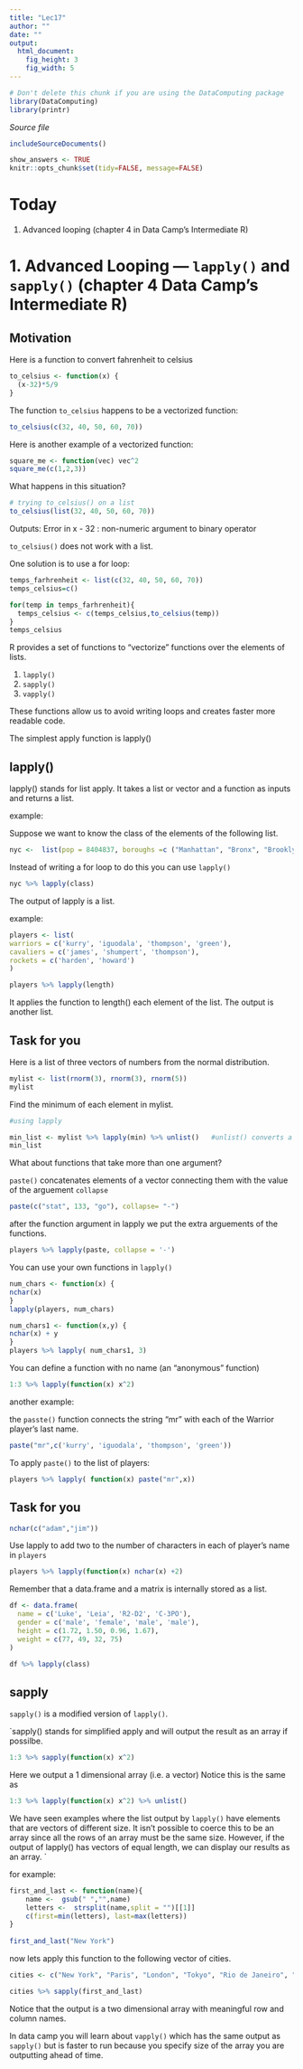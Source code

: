 ```yaml
---
title: "Lec17"
author: ""
date: ""
output: 
  html_document:
    fig_height: 3
    fig_width: 5
---
```

<!-- Don't edit in between this line and the one below -->
```r
# Don't delete this chunk if you are using the DataComputing package
library(DataComputing)
library(printr)
```
*Source file* 
```r
includeSourceDocuments()
```

```r
show_answers <- TRUE
knitr::opts_chunk$set(tidy=FALSE, message=FALSE)

```

<!-- Don't edit the material above this line -->

# Today
1. Advanced looping (chapter 4 in Data Camp's Intermediate R)


# 1. Advanced Looping --- `lapply()` and `sapply()` (chapter 4 Data Camp's Intermediate R)

## Motivation 

Here is a function to convert fahrenheit to celsius

```r
to_celsius <- function(x) {
  (x-32)*5/9
}
```

The function `to_celsius` happens to be a vectorized function:

```r
to_celsius(c(32, 40, 50, 60, 70))
```

Here is another example of a vectorized function:

```r
square_me <- function(vec) vec^2
square_me(c(1,2,3))
```

What happens in this situation?

```r
# trying to_celsius() on a list
to_celsius(list(32, 40, 50, 60, 70))
```
Outputs: Error in x - 32 : non-numeric argument to binary operator


`to_celsius()` does not work with a list.

One solution is to use a for loop:

```r
temps_farhrenheit <- list(c(32, 40, 50, 60, 70))
temps_celsius=c()

for(temp in temps_farhrenheit){
  temps_celsius <- c(temps_celsius,to_celsius(temp))
}
temps_celsius
```

R provides a set of functions to “vectorize” functions over
the elements of lists. 

1. `lapply()`
2. `sapply()`
3. `vapply()`

These functions allow us to avoid writing loops and creates faster more readable code.

The simplest apply function is lapply()

## lapply()

lapply() stands for list apply.
It takes a list or vector and a function as inputs and returns a list. 

example:

Suppose we want to know the class of the elements of the following list.

```r
nyc <-  list(pop = 8404837, boroughs =c ("Manhattan", "Bronx", "Brooklyn", "Queens", "Staten Island"), capital = FALSE)
```

Instead of writing a for loop to do this you can use `lapply()`

```r
nyc %>% lapply(class)
```


The output of lapply is a list. 


example:

```r
players <- list(
warriors = c('kurry', 'iguodala', 'thompson', 'green'),
cavaliers = c('james', 'shumpert', 'thompson'),
rockets = c('harden', 'howard')
)

players %>% lapply(length)


```

It applies the function to length() each element of the list. The output is another list.

## Task for you



 Here is a list of three vectors of numbers from the normal distribution.
```r
mylist <- list(rnorm(3), rnorm(3), rnorm(5))
mylist
```

Find the minimum of each element in mylist.


```r
#using lapply

min_list <- mylist %>% lapply(min) %>% unlist()   #unlist() converts a list to a vector
min_list  
```


What about functions that take more than one argument?

`paste()` concatenates elements of a vector connecting them with the value of the arguement `collapse`


```r
paste(c("stat", 133, "go"), collapse= "-")
```

after the function argument in lapply we put the extra arguements of the functions.

```r
players %>% lapply(paste, collapse = '-')
```


You can use your own functions in `lapply()`

```r
num_chars <- function(x) {
nchar(x)
}
lapply(players, num_chars)
```


```r
num_chars1 <- function(x,y) {
nchar(x) + y
}
players %>% lapply( num_chars1, 3)
```

You can define a function with no name (an "anonymous" function)

```r
1:3 %>% lapply(function(x) x^2)
```

another example:

the `passte()` function connects the string "mr" with each of the Warrior player's last name.

```r
paste("mr",c('kurry', 'iguodala', 'thompson', 'green'))
```


To apply `paste()` to the list of players:

```r
players %>% lapply( function(x) paste("mr",x))
```


## Task for you

```r
nchar(c("adam","jim"))
```


Use lapply to add two to the number of characters in each of player's name in `players`
```r
players %>% lapply(function(x) nchar(x) +2) 
```


Remember that a data.frame and a matrix is internally stored as a list.

```r
df <- data.frame(
  name = c('Luke', 'Leia', 'R2-D2', 'C-3PO'),
  gender = c('male', 'female', 'male', 'male'),
  height = c(1.72, 1.50, 0.96, 1.67),
  weight = c(77, 49, 32, 75)
)

df %>% lapply(class)
```




## sapply


`sapply()` is a modified version of `lapply()`.

`sapply() stands for simplified apply and will output the result as an array if possilbe.



```r
1:3 %>% sapply(function(x) x^2)
```

Here we output a 1 dimensional array (i.e. a vector)
Notice this is the same as

```r
1:3 %>% lapply(function(x) x^2) %>% unlist()
```

We have seen examples where the list output by `lapply()` have elements that are vectors of different size. It isn't possible to coerce this to be an array since all the rows of an array must be the same size. However, if the output of lapply() has vectors of equal length, we can display our results as an array.
`

for example:

```r
first_and_last <- function(name){
    name <-  gsub(" ","",name)
    letters <-  strsplit(name,split = "")[[1]]
    c(first=min(letters), last=max(letters))
}
 
first_and_last("New York") 
```


now lets apply this function to the following vector of cities.

```r
cities <- c("New York", "Paris", "London", "Tokyo", "Rio de Janeiro", "Cape Town")

cities %>% sapply(first_and_last)
```

Notice that the output is a two dimensional array with meaningful row and column names.

In data camp you will learn about `vapply()` which has the same output as `sapply()` but is faster to run because you specify size of the array you are outputting ahead of time. 


